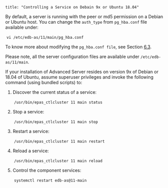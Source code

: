 ```
title: "Controlling a Service on Debain 9x or Ubuntu 18.04"
```

<div id="03_controlling_a_service_on_debain_9x_or_Ubuntu_18_04" class="registered_link"></div>

By default, a server is running with the peer or md5 permission on a Debian or Ubuntu host. You can change the `auth_type` from `pg_hba.conf` file available under:

​			`vi /etc/edb-as/11/main/pg_hba.conf`

To know more about modifying the `pg_hba.conf file`, see Section [6.3](https://www.enterprisedb.com/edb-docs/d/edb-postgres-advanced-server/installation-getting-started/installation-guide-for-linux/11/EDB_Postgres_Advanced_Server_Installation_Guide_Linux.1.27.html#pID0E0WB0HA).

Please note, all the server configuration files are available under `/etc/edb-as/11/main`.

If your installation of Advanced Server resides on version 9x of Debian or 18.04 of Ubuntu, assume superuser privileges and invoke the following command (using bundled scripts) to:

1. Discover the current status of a service:

   ​		`/usr/bin/epas_ctlcluster 11 main status`

2. Stop a service:

   ​		`/usr/bin/epas_ctlcluster 11 main stop`

3. Restart a service:

   ​		`/usr/bin/epas_ctlcluster 11 main restart`

4. Reload a service:

   ​		`/usr/bin/epas_ctlcluster 11 main reload`

5. Control the component services:

   ​		`systemctl restart edb-as@11-main`
